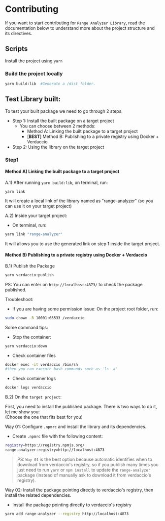 
<Meta title="3. Contributing" />

# Contributing

If you want to start contributing for `Range Analyzer Library`, read the documentation below to understand more about the project structure and its directives.

## Scripts
Install the project using `yarn` 

### Build the project locally
```bash
yarn build:lib  #Generate a /dist folder.
```

## Test Library built:

To test your built package we need to go through 2 steps.

- Step 1: Install the built package on a target project
  - You can choose between 2 methods:
    - Method A: Linking the built package to a target project
    - \[**BEST**\] Method B: Publishing to a private registry using Docker + Verdaccio
- Step 2: Using the library on the target project

### Step1
#### Method A) Linking the built package to a target project

A.1) After running `yarn build:lib`, on terminal, run:

`yarn link`

It will create a local link of the library named as "range-analyzer" (so you can use it on your target project)

A.2) Inside your target project:

- On terminal, run:

```bash
yarn link "range-analyzer"

```
It will allows you to use the generated link on step 1 inside the target project.

#### Method B) Publishing to a private registry using Docker + Verdaccio

B.1) Publish the Package
```bash
yarn verdaccio:publish
```
PS: You can enter on `http://localhost:4873/` to check the package published.

Troubleshoot:

- If you are having some permission issue:
On the project root folder, run:
```bash
sudo chown -R 10001:65533 /verdaccio
```

Some command tips:

 - Stop the container:
```bash
yarn verdaccio:down
```

 - Check container files 
```bash
docker exec -it verdaccio /bin/sh
#then you can execute bash commands such as 'ls -a'
```

 - Check container logs
```bash
docker logs verdaccio
```

B.2) On the `target project`:

First, you need to install the published package. There is two ways to do it, let me show you:  
(Choose the one that fits best for you)  

Way 01: Configure `.npmrc` and install the library and its dependencies.

  - Create `.npmrc` file with the following content:
  
```bash
registry=https://registry.npmjs.org/
range-analyzer:registry=http://localhost:4873
```

> PS: `Way 01` is the best option because automatic identifies when to download from verdaccio's registry, so if you publish many times you just need to run `yarn` or `npm install` to update the `range-analyzer` package (instead of manually ask to download it from verdaccio's registry).


Way 02: Install the package pointing directly to verdaccio's registry, then install the related dependencies.
  
  -  Install the package pointing directly to verdaccio's registry
```bash
yarn add range-analyzer --registry http://localhost:4873
```
